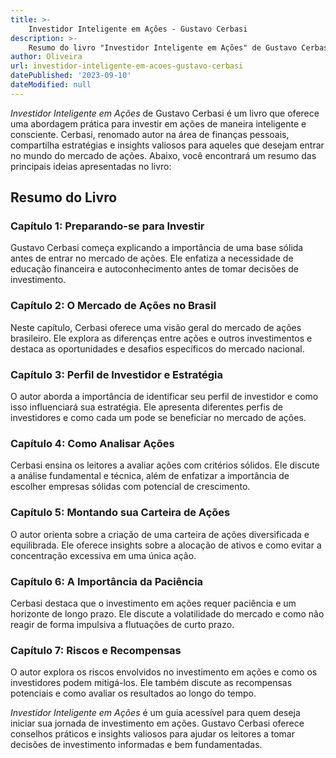 ```yaml
---
title: >-
    Investidor Inteligente em Ações - Gustavo Cerbasi
description: >-
    Resumo do livro "Investidor Inteligente em Ações" de Gustavo Cerbasi, abordando estratégias inteligentes para investir em ações.
author: Oliveira
url: investidor-inteligente-em-acoes-gustavo-cerbasi
datePublished: '2023-09-10'
dateModified: null
---
```


*Investidor Inteligente em Ações* de Gustavo Cerbasi é um livro que oferece uma abordagem prática para investir em ações de maneira inteligente e consciente. Cerbasi, renomado autor na área de finanças pessoais, compartilha estratégias e insights valiosos para aqueles que desejam entrar no mundo do mercado de ações. Abaixo, você encontrará um resumo das principais ideias apresentadas no livro:

## Resumo do Livro

### Capítulo 1: Preparando-se para Investir

Gustavo Cerbasi começa explicando a importância de uma base sólida antes de entrar no mercado de ações. Ele enfatiza a necessidade de educação financeira e autoconhecimento antes de tomar decisões de investimento.

### Capítulo 2: O Mercado de Ações no Brasil

Neste capítulo, Cerbasi oferece uma visão geral do mercado de ações brasileiro. Ele explora as diferenças entre ações e outros investimentos e destaca as oportunidades e desafios específicos do mercado nacional.

### Capítulo 3: Perfil de Investidor e Estratégia

O autor aborda a importância de identificar seu perfil de investidor e como isso influenciará sua estratégia. Ele apresenta diferentes perfis de investidores e como cada um pode se beneficiar no mercado de ações.

### Capítulo 4: Como Analisar Ações

Cerbasi ensina os leitores a avaliar ações com critérios sólidos. Ele discute a análise fundamental e técnica, além de enfatizar a importância de escolher empresas sólidas com potencial de crescimento.

### Capítulo 5: Montando sua Carteira de Ações

O autor orienta sobre a criação de uma carteira de ações diversificada e equilibrada. Ele oferece insights sobre a alocação de ativos e como evitar a concentração excessiva em uma única ação.

### Capítulo 6: A Importância da Paciência

Cerbasi destaca que o investimento em ações requer paciência e um horizonte de longo prazo. Ele discute a volatilidade do mercado e como não reagir de forma impulsiva a flutuações de curto prazo.

### Capítulo 7: Riscos e Recompensas

O autor explora os riscos envolvidos no investimento em ações e como os investidores podem mitigá-los. Ele também discute as recompensas potenciais e como avaliar os resultados ao longo do tempo.

*Investidor Inteligente em Ações* é um guia acessível para quem deseja iniciar sua jornada de investimento em ações. Gustavo Cerbasi oferece conselhos práticos e insights valiosos para ajudar os leitores a tomar decisões de investimento informadas e bem fundamentadas.
